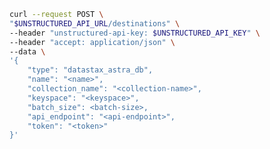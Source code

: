 ```bash REST (Create)
curl --request POST \
"$UNSTRUCTURED_API_URL/destinations" \
--header "unstructured-api-key: $UNSTRUCTURED_API_KEY" \
--header "accept: application/json" \
--data \
'{
    "type": "datastax_astra_db",
    "name": "<name>",
    "collection_name": "<collection-name>",
    "keyspace": "<keyspace>",
    "batch_size": <batch-size>,
    "api_endpoint": "<api-endpoint>",
    "token": "<token>"
}'
```